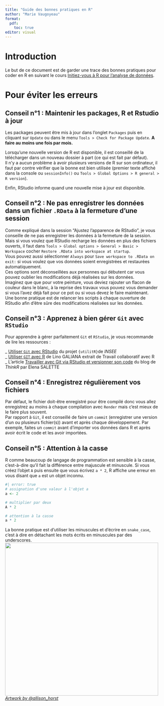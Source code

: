 ```yaml
---
title: "Guide des bonnes pratiques en R"
author: "Marie Vaugoyeau"
format: 
  pdf: 
    toc: true
editor: visual
---
```


# Introduction  
Le but de ce document est de garder une trace des bonnes pratiques pour coder en R en suivant le cours [Initiez-vous à R pour l'analyse de données](https://openclassrooms.com/fr/courses/4525256-initiez-vous-au-langage-r-pour-analyser-vos-donnees).  
  

# Pour éviter les erreurs
## **Conseil n°1** : Maintenir les packages, R et Rstudio à jour  
Les packages peuvent être mis à jour dans l’onglet `Packages` puis en cliquant sur `Update` ou dans le menu `Tools > Check for Package Update`. **A faire au moins une fois par mois.**  

Lorsqu’une nouvelle version de R est disponible, il est conseillé de la télécharger dans un nouveau dossier à part (ce qui est fait par défaut).  
Il n’y a aucun problème à avoir plusieurs versions de R sur son ordinateur, il faut par contre vérifier que la bonne est bien utilisée (premier texte affiché dans la console ou `sessionInfo()` ou `Tools > Global Options > R general > R version`).  

Enfin, RStudio informe quand une nouvelle mise à jour est disponible.  


## **Conseil n°2** : Ne pas enregistrer les données dans un fichier `.RData` à la fermeture d’une session  
Comme expliqué dans la session “Ajustez l’apparence de RStudio”, je vous conseille de ne pas enregistrer les données à la fermeture de la session.  
Mais si vous voulez que RStudio recharge les données en plus des fichiers ouverts, il faut dans `Tools > Global options > General > Basic > Workspace` cocher `Restore .RData into workspace at startup`.   
Vous pouvez aussi sélectionner `Always` pour `Save workspace to .RData on exit:` si vous voulez que vos données soient enregistrées et restaurées automatiquement.  
Ces options sont déconseillées aux personnes qui débutent car vous pouvez oublier les modifications déjà réalisées sur les données.  
Imaginez que que pour votre peinture, vous deviez rajouter un flacon de couleur dans le blanc, à la reprise des travaux vous pouvez vous demander si vous l’avez déjà fait pour ce pot ou si vous devez le faire maintenant.  
Une bonne pratique est de relancer les scripts à chaque ouverture de RStudio afin d’être sûre des modifications réalisées sur les données.  


## **Conseil n°3** : Apprenez à bien gérer `Git` avec `RStudio`  
Pour apprendre à gérer parfaitement `Git` et `RStudio`, je vous recommande de lire les ressources :  
  
_ [Utiliser `Git` avec RStudio](https://www.book.utilitr.org/03_fiches_thematiques/fiche_git_utilisation) du projet `{utilitR}`de *INSEE*  
_ [Utiliser `GIT` avec R](https://linogaliana.gitlab.io/collaboratif/git.html#des-bases-de-git) de Lino GALIANA extrait de Travail collaboratif avec R   
_ L’article [Travailler avec Git via RStudio et versionner son code](https://thinkr.fr/travailler-avec-git-via-rstudio-et-versionner-son-code/) du blog de *ThinkR* par Elena SALETTE  


## **Conseil n°4** : Enregistrez régulièrement vos fichiers  
Par défaut, le fichier doit-être enregistré pour être compilé donc vous allez enregistrez au moins à chaque compilation avec `Render` mais c’est mieux de le faire plus souvent.   
Par rapport à `Git`, il est conseillé de faire un `commit` (enregistrer une version d’un ou plusieurs fichier(s)) avant et après chaque développement. Par exemple, faites un `commit` avant d'importer vos données dans R et après avoir écrit le code et les avoir importées.  


## **Conseil n°5** : Attention à la casse  
R comme beaucoup de langage de programmation est sensible à la casse, c’est-à-dire qu’il fait la différence entre majuscule et minuscule. Si vous créez l’objet `A` puis ensuite que vous écrivez `a * 2`, R affiche une erreur en vous disant que `a` est un objet inconnu.   
```r
#| error: true
# assignation d'une valeur à l'objet a
a <- 2

# multiplier par deux
A * 2

# attention à la casse
a * 2

```
  
La bonne pratique est d’utiliser les minuscules et d’écrire en `snake_case`, c’est à dire en détachant les mots écrits en minuscules par des underscores.   
[![](img/snake_case.png){width=500}](https://allisonhorst.com/)  
[*Artwork by @allison_horst*](https://twitter.com/allison_horst)  
